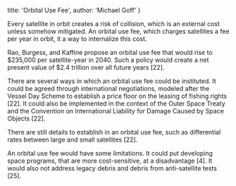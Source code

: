 
  title: 'Orbital Use Fee',
  author: 'Michael Goff'
}


Every satellite in orbit creates a risk of collision, which is an external cost unless somehow mitigated. An orbital use fee, which charges satellites a fee per year in orbit, it a way to internalize this cost.

Rao, Burgess, and Kaffine propose an orbital use fee that would rise to $235,000 per satellite-year in 2040. Such a policy would create a net present value of $2.4 trillion over all future years [22].

There are several ways in which an orbital use fee could be instituted. It could be agreed through international negotiations, modeled after the Vessel Day Scheme to establish a price floor on the leasing of fishing rights [22]. It could also be implemented in the context of the Outer Space Treaty and the Convention on International Liability for Damage Caused by Space Objects [22].

There are still details to establish in an orbital use fee, such as differential rates between large and small satellites [22].

An orbital use fee would have some limitations. It could put developing space programs, that are more cost-sensitive, at a disadvantage [4]. It would also not address legacy debris and debris from anti-satellite tests [25].
